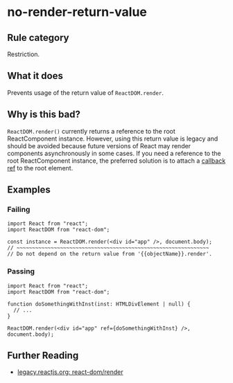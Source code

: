 # no-render-return-value

## Rule category

Restriction.

## What it does

Prevents usage of the return value of `ReactDOM.render`.

## Why is this bad?

`ReactDOM.render()` currently returns a reference to the root ReactComponent instance. However, using this return value is legacy and should be avoided because future versions of React may render components asynchronously in some cases. If you need a reference to the root ReactComponent instance, the preferred solution is to attach a [callback ref](https://react.dev/learn/manipulating-the-dom-with-refs) to the root element.

## Examples

### Failing

```tsx twoslash
import React from "react";
import ReactDOM from "react-dom";

const instance = ReactDOM.render(<div id="app" />, document.body);
// ~~~~~~~~~~~~~~~~~~~~~~~~~~~~~~~~~~~~~~~~~~~~~~~~~~~~~~~~~~~~~~
// Do not depend on the return value from '{{objectName}}.render'.
```

### Passing

```tsx twoslash
import React from "react";
import ReactDOM from "react-dom";

function doSomethingWithInst(inst: HTMLDivElement | null) {
  // ...
}

ReactDOM.render(<div id="app" ref={doSomethingWithInst} />, document.body);
```

## Further Reading

- [legacy.reactjs.org: react-dom/render](https://legacy.reactjs.org/docs/react-dom.html#render)
